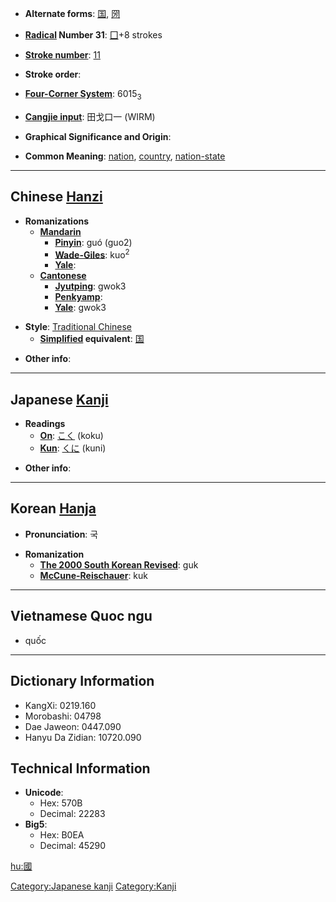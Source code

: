 * '''Alternate forms''': [[国]], [[圀]]

* '''[[Wiktionary:Chinese radical index| Radical]] Number 31''': [[Wiktionary:Chinese radical index 囗|囗]]+8 strokes

* '''[[Wiktionary:Chinese total strokes index|Stroke number]]''': [[Wiktionary:Chinese total strokes index 11|11]]

* '''Stroke order''': 

* '''[[Wiktionary:Chinese four corner index|Four-Corner System]]''': 6015<sub>3</sub>

* '''[[Wiktionary:Chinese Cangjie index|Cangjie input]]''': 田戈口一 (WIRM)

* '''Graphical Significance and Origin''': 

* '''Common Meaning''': [[nation]], [[country]], [[nation-state]]

----

== Chinese [[Hanzi]] ==

* '''Romanizations'''
** '''[[Mandarin]]'''
*** '''[[Pinyin]]''': guó (guo2)
*** '''[[Wade-Giles]]''': kuo<sup>2</sup>
*** '''[[Yale]]''': 
** '''[[Cantonese]]'''
*** '''[[Jyutping]]''': gwok3
*** '''[[Penkyamp]]''': 
*** '''[[Yale]]''': gwok3

* '''Style''': [[Traditional Chinese]] 
** '''[[Simplified Chinese|Simplified]] equivalent''': [[国]]

* '''Other info''': 

----

== Japanese [[Kanji]] ==

* '''Readings'''
** '''[[On]]''': [[こく]] (koku)
** '''[[Kun]]''': [[くに]] (kuni)

* '''Other info''':  

----

== Korean [[Hanja]] ==

* '''Pronunciation''': 국

* '''Romanization'''
** '''[[The 2000 South Korean Revised Romanization|The 2000 South Korean Revised]]''': guk
** '''[[McCune-Reischauer]]''': kuk

----
==Vietnamese Quoc ngu==
*quốc

----

== Dictionary Information ==

* KangXi: 0219.160
* Morobashi: 04798
* Dae Jaweon: 0447.090
* Hanyu Da Zidian: 10720.090

== Technical Information ==

* '''Unicode''':
** Hex: 570B
** Decimal: 22283
* '''Big5''':
** Hex: B0EA
** Decimal: 45290

[[Category:Japanese kanji]]
[[Category:Kanji]]

[[hu:國]]
